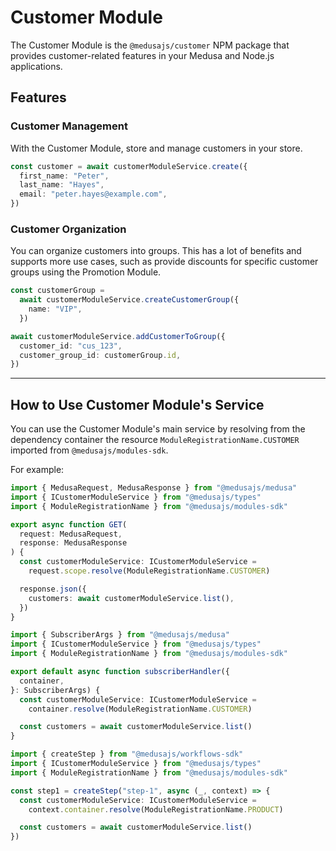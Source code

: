 
# Customer Module

The Customer Module is the `@medusajs/customer` NPM package that provides customer-related features in your Medusa and Node.js applications.

## Features

### Customer Management

With the Customer Module, store and manage customers in your store.

```ts
const customer = await customerModuleService.create({
  first_name: "Peter",
  last_name: "Hayes",
  email: "peter.hayes@example.com",
})
```

### Customer Organization

You can organize customers into groups. This has a lot of benefits and supports more use cases, such as provide discounts for specific customer groups using the Promotion Module.

```ts
const customerGroup =
  await customerModuleService.createCustomerGroup({
    name: "VIP",
  })

await customerModuleService.addCustomerToGroup({
  customer_id: "cus_123",
  customer_group_id: customerGroup.id,
})
```

---

## How to Use Customer Module's Service

You can use the Customer Module's main service by resolving from the dependency container the resource `ModuleRegistrationName.CUSTOMER` imported from `@medusajs/modules-sdk`.

For example:

<Tabs groupId="resource-type" isCodeTabs={true}>
  <TabItem label="API Route" value="api-route" attributes={{
    title: "src/api/store/custom/route.ts"
  }}>

  ```ts
  import { MedusaRequest, MedusaResponse } from "@medusajs/medusa"
  import { ICustomerModuleService } from "@medusajs/types"
  import { ModuleRegistrationName } from "@medusajs/modules-sdk"

  export async function GET(
    request: MedusaRequest,
    response: MedusaResponse
  ) {
    const customerModuleService: ICustomerModuleService =
      request.scope.resolve(ModuleRegistrationName.CUSTOMER)

    response.json({
      customers: await customerModuleService.list(),
    })
  }
  ```

  </TabItem>
  <TabItem label="Subscriber" value="subscribers" attributes={{
    title: "src/subscribers/custom-handler.ts"
  }}>

  ```ts
  import { SubscriberArgs } from "@medusajs/medusa"
  import { ICustomerModuleService } from "@medusajs/types"
  import { ModuleRegistrationName } from "@medusajs/modules-sdk"

  export default async function subscriberHandler({
    container,
  }: SubscriberArgs) {
    const customerModuleService: ICustomerModuleService =
      container.resolve(ModuleRegistrationName.CUSTOMER)

    const customers = await customerModuleService.list()
  }
  ```

  </TabItem>
  <TabItem label="Workflow Step" value="workflow-step" attributes={{
    title: "src/workflows/hello-world/step1.ts"
  }}>

  ```ts
  import { createStep } from "@medusajs/workflows-sdk"
  import { ICustomerModuleService } from "@medusajs/types"
  import { ModuleRegistrationName } from "@medusajs/modules-sdk"

  const step1 = createStep("step-1", async (_, context) => {
    const customerModuleService: ICustomerModuleService =
      context.container.resolve(ModuleRegistrationName.PRODUCT)

    const customers = await customerModuleService.list()
  })
  ```

  </TabItem>
</Tabs>
